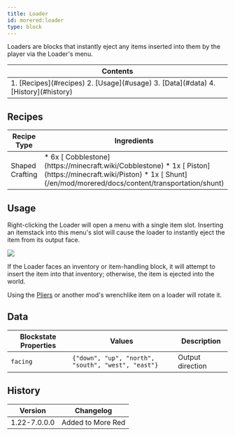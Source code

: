 ```yaml
---
title: Loader
id: morered:loader
type: block
---
```


Loaders are blocks that instantly eject any items inserted into them by the player via the Loader's menu.

<table>
	<thead><tr><th>Contents</th></tr></thead>
	<tbody><tr><td>
		1. [Recipes](#recipes)
		2. [Usage](#usage)
		3. [Data](#data)
		4. [History](#history)
	</td></tr></tbody>
</table>

## Recipes

<table>
	<thead>
		<tr>
			<th>Recipe Type</th>
			<th>Ingredients</th>
			<th>Output</th>
			<th>Example</th>
		</tr>
	</thead>
	<tbody>
		<tr>
			<td>Shaped Crafting</td>
			<td style={{width: '30%'}}>
				* 6x [<ModAsset width={32} height={32} location='cobblestone'/> Cobblestone](https://minecraft.wiki/Cobblestone)
				* 1x [<ModAsset width={32} height={32} location='piston'/> Piston](https://minecraft.wiki/Piston)
				* 1x [<ModAsset width={32} height={32} location='morered:shunt'/> Shunt](/en/mod/morered/docs/content/transportation/shunt)
			</td>
			<td>
				* 1x Loader
			</td>
			<td>
				![Shaped Crafting Recipe for Loaders](https://commoble.net/images/morered/recipes/loader_recipe.png)
			</td>
		</tr>
	</tbody>
</table>

## Usage

Right-clicking the Loader will open a menu with a single item slot.
Inserting an itemstack into this menu's slot will cause the loader to instantly
eject the item from its output face.

![](https://commoble.net/images/tubesreloaded/loader.png)

If the Loader faces an inventory or item-handling block, it will attempt to insert the item into that inventory;
otherwise, the item is ejected into the world.

Using the [Pliers](/en/mod/morered/docs/content/transportation/pliers) or another mod's wrenchlike item on a loader will rotate it.

## Data

| Blockstate Properties | Values | Description
| --- | - | -
| `facing` | `{"down", "up", "north", "south", "west", "east"}` | Output direction

## History
| Version | Changelog
| --- | -
| 1.22-7.0.0.0 | Added to More Red
